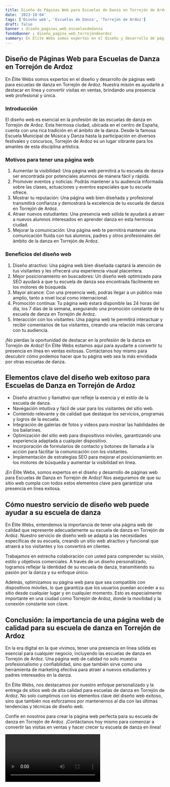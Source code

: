 ```yaml
---
title: Diseño de Páginas Web para Escuelas de Danza en Torrejón de Ardoz
date: '2023-10-04'
tags: ['Diseño web', 'Escuelas de Danza', 'Torrejón de Ardoz']
draft: false
banner : diseño_paginas_web_escuelasdedanza
fondoBanner : diseño_pagina_web_torrejóndeardoz
summary: En Élite Webs somos expertos en el diseño y desarrollo de páginas web para escuelas de danza en Torrejón de Ardoz. Nuestra misión es ayudarte a destacar en línea y convertir visitas en ventas, brindando una presencia web profesional y única.
---
```


## Diseño de Páginas Web para Escuelas de Danza en Torrejón de Ardoz

En Élite Webs somos expertos en el diseño y desarrollo de páginas web para escuelas de danza en Torrejón de Ardoz. Nuestra misión es ayudarte a destacar en línea y convertir visitas en ventas, brindando una presencia web profesional y única.

### Introducción

El diseño web es esencial en la profesión de las escuelas de danza en Torrejón de Ardoz. Esta hermosa ciudad, ubicada en el centro de España, cuenta con una rica tradición en el ámbito de la danza. Desde la famosa Escuela Municipal de Música y Danza hasta la participación en diversos festivales y concursos, Torrejón de Ardoz es un lugar vibrante para los amantes de esta disciplina artística.

### Motivos para tener una página web

1. Aumentar la visibilidad: Una página web permitirá a tu escuela de danza ser encontrada por potenciales alumnos de manera fácil y rápida.
2. Promover eventos y noticias: Podrás mantener a tu audiencia informada sobre las clases, actuaciones y eventos especiales que tu escuela ofrece.
3. Mostrar tu reputación: Una página web bien diseñada y profesional transmitirá confianza y demostrará la excelencia de tu escuela de danza en Torrejón de Ardoz.
4. Atraer nuevos estudiantes: Una presencia web sólida te ayudará a atraer a nuevos alumnos interesados en aprender danza en esta hermosa ciudad.
5. Mejorar la comunicación: Una página web te permitirá mantener una comunicación fluida con tus alumnos, padres y otros profesionales del ámbito de la danza en Torrejón de Ardoz.

### Beneficios del diseño web

1. Diseño atractivo: Una página web bien diseñada captará la atención de tus visitantes y les ofrecerá una experiencia visual placentera.
2. Mejor posicionamiento en buscadores: Un diseño web optimizado para SEO ayudará a que tu escuela de danza sea encontrada fácilmente en los motores de búsqueda.
3. Mayor alcance: Con una presencia web, podrás llegar a un público más amplio, tanto a nivel local como internacional.
4. Promoción continua: Tu página web estará disponible las 24 horas del día, los 7 días de la semana, asegurando una promoción constante de tu escuela de danza en Torrejón de Ardoz.
5. Interacción con los visitantes: Una página web te permitirá interactuar y recibir comentarios de tus visitantes, creando una relación más cercana con tu audiencia.

¡No pierdas la oportunidad de destacar en la profesión de la danza en Torrejón de Ardoz! En Élite Webs estamos aquí para ayudarte a convertir tu presencia en línea en ventas exitosas. Contáctanos hoy mismo para descubrir cómo podemos hacer que tu página web sea la más envidiada por otras escuelas de danza.

<GifSeo />

<Cta />

## Elementos clave del diseño web exitoso para Escuelas de Danza en Torrejón de Ardoz

- Diseño atractivo y llamativo que refleje la esencia y el estilo de la escuela de danza.
- Navegación intuitiva y fácil de usar para los visitantes del sitio web.
- Contenido relevante y de calidad que destaque los servicios, programas y logros de la escuela.
- Integración de galerías de fotos y videos para mostrar las habilidades de los bailarines.
- Optimización del sitio web para dispositivos móviles, garantizando una experiencia adaptada a cualquier dispositivo.
- Incorporación de formularios de contacto y botones de llamada a la acción para facilitar la comunicación con los visitantes.
- Implementación de estrategias SEO para mejorar el posicionamiento en los motores de búsqueda y aumentar la visibilidad en línea.

¡En Élite Webs, somos expertos en el diseño y desarrollo de páginas web para Escuelas de Danza en Torrejón de Ardoz! Nos aseguramos de que su sitio web cumpla con todos estos elementos clave para garantizar una presencia en línea exitosa.

## Cómo nuestro servicio de diseño web puede ayudar a su escuela de danza

En Élite Webs, entendemos la importancia de tener una página web de calidad que represente adecuadamente su escuela de danza en Torrejón de Ardoz. Nuestro servicio de diseño web se adapta a las necesidades específicas de su escuela, creando un sitio web atractivo y funcional que atraerá a los visitantes y los convertirá en clientes.

Trabajamos en estrecha colaboración con usted para comprender su visión, estilo y objetivos comerciales. A través de un diseño personalizado, logramos reflejar la identidad de su escuela de danza, transmitiendo su pasión por la danza y su enfoque único.

Además, optimizamos su página web para que sea compatible con dispositivos móviles, lo que garantiza que los usuarios puedan acceder a su sitio desde cualquier lugar y en cualquier momento. Esto es especialmente importante en una ciudad como Torrejón de Ardoz, donde la movilidad y la conexión constante son clave.

## Conclusión: la importancia de una página web de calidad para su escuela de danza en Torrejón de Ardoz

En la era digital en la que vivimos, tener una presencia en línea sólida es esencial para cualquier negocio, incluyendo las escuelas de danza en Torrejón de Ardoz. Una página web de calidad no solo muestra profesionalismo y confiabilidad, sino que también sirve como una herramienta de marketing efectiva para atraer a nuevos estudiantes y padres interesados en la danza.

En Élite Webs, nos destacamos por nuestro enfoque personalizado y la entrega de sitios web de alta calidad para escuelas de danza en Torrejón de Ardoz. No solo cumplimos con los elementos clave del diseño web exitoso, sino que también nos esforzamos por mantenernos al día con las últimas tendencias y técnicas de diseño web.

Confíe en nosotros para crear la página web perfecta para su escuela de danza en Torrejón de Ardoz. ¡Contáctanos hoy mismo para comenzar a convertir las visitas en ventas y hacer crecer tu escuela de danza en línea!

<Video />

<CtaBot job='Escuelas de Danza' city='Torrejón de Ardoz'/>

<Gmaps query='Torrejón de Ardoz+españa+maps' />